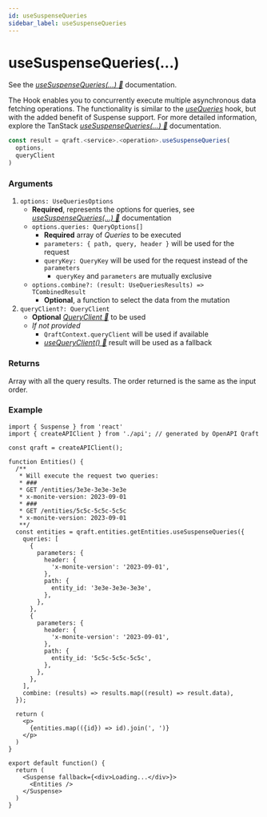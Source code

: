 ```yaml
---
id: useSuspenseQueries
sidebar_label: useSuspenseQueries
---
```


# useSuspenseQueries(...)

See the [_useSuspenseQueries(...) 🌴_](https://tanstack.com/query/latest/docs/framework/react/reference/useSuspenseQueries) documentation.

The Hook enables you to concurrently execute multiple asynchronous data fetching operations.
The functionality is similar to the [_useQueries_](/hooks/useQueries.mdx) hook, but with the added benefit of Suspense support.
For more detailed information, explore the TanStack
[_useSuspenseQueries(...) 🌴_](https://tanstack.com/query/latest/docs/framework/react/reference/useSuspenseQueries) documentation.

```ts
const result = qraft.<service>.<operation>.useSuspenseQueries(
  options,
  queryClient
)
```

### Arguments

1. `options: UseQueriesOptions`
   - **Required**, represents the options for queries, see [_useSuspenseQueries(...) 🌴_](https://tanstack.com/query/latest/docs/framework/react/reference/useSuspenseQueries) documentation
   - `options.queries: QueryOptions[]`
     - **Required** array of _Queries_ to be executed
     - `parameters: { path, query, header }` will be used for the request
     - `queryKey: QueryKey` will be used for the request instead of the `parameters`
       - `queryKey` and `parameters` are mutually exclusive
   - `options.combine?: (result: UseQueriesResults) => TCombinedResult`
     - **Optional**, a function to select the data from the mutation
2. `queryClient?: QueryClient`
   - **Optional** [_QueryClient 🌴_](https://tanstack.com/query/latest/docs/reference/QueryClient) to be used
   - _If not provided_
     - `QraftContext.queryClient` will be used if available
     - [_useQueryClient() 🌴_](https://tanstack.com/query/latest/docs/framework/react/reference/useQueryClient)
       result will be used as a fallback

### Returns

Array with all the query results. The order returned is the same as the input order.

### Example

```tsx title="src/Entities.tsx"
import { Suspense } from 'react'
import { createAPIClient } from './api'; // generated by OpenAPI Qraft

const qraft = createAPIClient();

function Entities() {
  /**
   * Will execute the request two queries:
   * ###
   * GET /entities/3e3e-3e3e-3e3e
   * x-monite-version: 2023-09-01
   * ###
   * GET /entities/5c5c-5c5c-5c5c
   * x-monite-version: 2023-09-01
   **/
  const entities = qraft.entities.getEntities.useSuspenseQueries({
    queries: [
      {
        parameters: {
          header: {
            'x-monite-version': '2023-09-01',
          },
          path: {
            entity_id: '3e3e-3e3e-3e3e',
          },
        },
      },
      {
        parameters: {
          header: {
            'x-monite-version': '2023-09-01',
          },
          path: {
            entity_id: '5c5c-5c5c-5c5c',
          },
        },
      },
    ],
    combine: (results) => results.map((result) => result.data),
  });

  return (
    <p>
      {entities.map(({id}) => id).join(', ')}
    </p>
  )
}

export default function() {
  return (
    <Suspense fallback={<div>Loading...</div>}>
      <Entities />
    </Suspense>
  )
}
```

